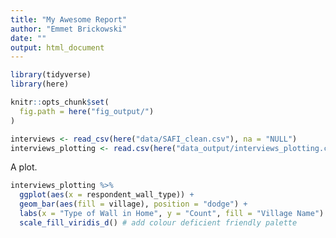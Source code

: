 ```yaml
---
title: "My Awesome Report"
author: "Emmet Brickowski"
date: ""
output: html_document
---
```


```r
library(tidyverse)
library(here)

knitr::opts_chunk$set(
  fig.path = here("fig_output/")
)

interviews <- read_csv(here("data/SAFI_clean.csv"), na = "NULL")
interviews_plotting <- read.csv(here("data_output/interviews_plotting.csv"))
```

A plot.

```r
interviews_plotting %>%
  ggplot(aes(x = respondent_wall_type)) +
  geom_bar(aes(fill = village), position = "dodge") + 
  labs(x = "Type of Wall in Home", y = "Count", fill = "Village Name") +
  scale_fill_viridis_d() # add colour deficient friendly palette
```

